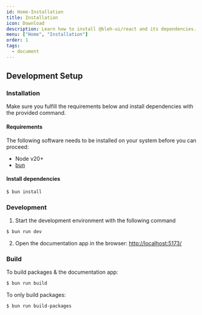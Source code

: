 ```yaml
---
id: Home-Installation
title: Installation
icon: Download
description: Learn how to install @bleh-ui/react and its dependencies.
menu: ["Home", "Installation"]
order: 1
tags:
  - document
---
```


## Development Setup

### Installation

Make sure you fulfill the requirements below and install dependencies with the provided command.

#### Requirements

The following software needs to be installed on your system before you can proceed:

- Node v20+
- [bun](https://bun.sh/)

#### Install dependencies

```bash
$ bun install
```

### Development

1. Start the development environment with the following command

```bash
$ bun run dev
```

2. Open the documentation app in the browser: [http://localhost:5173/](http://localhost:5173/)

### Build

To build packages & the documentation app:

```bash
$ bun run build
```

To only build packages:

```bash
$ bun run build-packages
```
